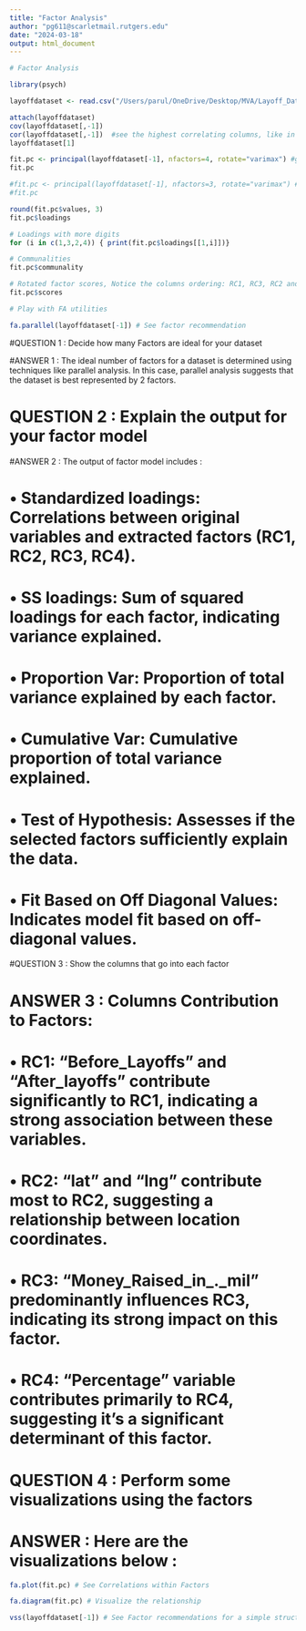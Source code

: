 ---
title: "Factor Analysis"
author: "pg611@scarletmail.rutgers.edu"
date: "2024-03-18"
output: html_document
---

```{r}
# Factor Analysis

library(psych)

layoffdataset <- read.csv("/Users/parul/OneDrive/Desktop/MVA/Layoff_Data.csv", row.names=1)

```



```{r}
attach(layoffdataset)
cov(layoffdataset[,-1])
cor(layoffdataset[,-1])  #see the highest correlating columns, like in these its agr and sps
layoffdataset[1]
```



```{r}
fit.pc <- principal(layoffdataset[-1], nfactors=4, rotate="varimax") #giving random number of factors to determine the factors
fit.pc
```


```{r}
#fit.pc <- principal(layoffdataset[-1], nfactors=3, rotate="varimax") #giving random number of factors to determine the factors
#fit.pc
```



```{r}
round(fit.pc$values, 3)
fit.pc$loadings
```


```{r}
# Loadings with more digits
for (i in c(1,3,2,4)) { print(fit.pc$loadings[[1,i]])}
```



```{r}
# Communalities
fit.pc$communality
```



```{r}
# Rotated factor scores, Notice the columns ordering: RC1, RC3, RC2 and RC4
fit.pc$scores
```



```{r}
# Play with FA utilities

fa.parallel(layoffdataset[-1]) # See factor recommendation

```




#QUESTION 1 : Decide how many Factors are ideal for your dataset



#ANSWER 1 : The ideal number of factors for a dataset is determined using techniques like parallel analysis. In this case, parallel analysis suggests that the dataset is best represented by 2 factors.





# QUESTION 2 : Explain the output for your factor model



#ANSWER 2 : The output of factor model includes :


# •	Standardized loadings: Correlations between original variables and extracted factors (RC1, RC2, RC3, RC4).


# •	SS loadings: Sum of squared loadings for each factor, indicating variance explained.


# •	Proportion Var: Proportion of total variance explained by each factor.


# •	Cumulative Var: Cumulative proportion of total variance explained.


# •	Test of Hypothesis: Assesses if the selected factors sufficiently explain the data.


# •	Fit Based on Off Diagonal Values: Indicates model fit based on off-diagonal values.





#QUESTION 3 : Show the columns that go into each factor



# ANSWER 3 : Columns Contribution to Factors:



# •	RC1: "Before_Layoffs" and "After_layoffs" contribute significantly to RC1, indicating a strong association between these variables.


# •	RC2: "lat" and "lng" contribute most to RC2, suggesting a relationship between location coordinates.


# •	RC3: "Money_Raised_in_._mil" predominantly influences RC3, indicating its strong impact on this factor.


# •	RC4: "Percentage" variable contributes primarily to RC4, suggesting it's a significant determinant of this factor.




# QUESTION 4 : Perform some visualizations using the factors



# ANSWER : Here are the visualizations below :



```{r}
fa.plot(fit.pc) # See Correlations within Factors

```


```{r}
fa.diagram(fit.pc) # Visualize the relationship

```



```{r}
vss(layoffdataset[-1]) # See Factor recommendations for a simple structure
```



```{r}

```


```{r}

```


```{r}

```


```{r}

```


```{r}

```


```{r}

```

